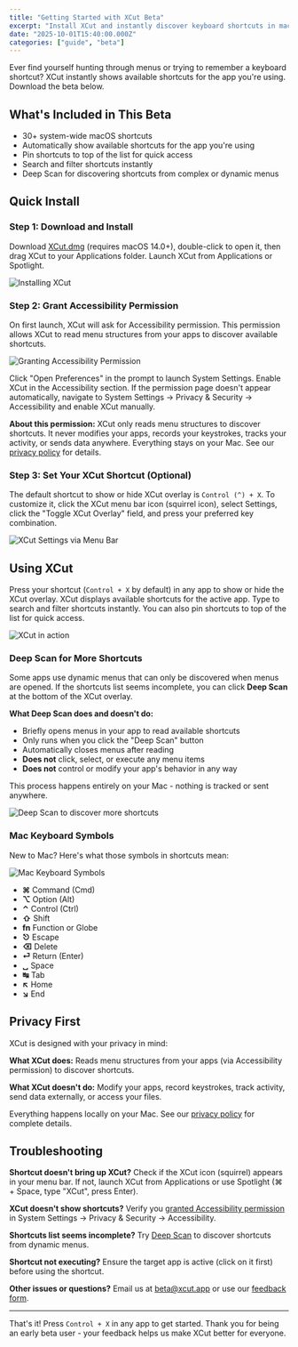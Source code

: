 ```yaml
---
title: "Getting Started with XCut Beta"
excerpt: "Install XCut and instantly discover keyboard shortcuts in macOS apps. No memorization required."
date: "2025-10-01T15:40:00.000Z"
categories: ["guide", "beta"]
---
```


Ever find yourself hunting through menus or trying to remember a keyboard shortcut? XCut instantly shows available shortcuts for the app you're using. Download the beta below.

## What's Included in This Beta

- 30+ system-wide macOS shortcuts
- Automatically show available shortcuts for the app you're using
- Pin shortcuts to top of the list for quick access
- Search and filter shortcuts instantly
- Deep Scan for discovering shortcuts from complex or dynamic menus

## Quick Install

### Step 1: Download and Install

Download [XCut.dmg](https://xcut.app/downloads/XCut-0.9.0-beta.dmg) (requires macOS 14.0+), double-click to open it, then drag XCut to your Applications folder. Launch XCut from Applications or Spotlight.

![Installing XCut](/blog/xcut-install.gif)

### Step 2: Grant Accessibility Permission

On first launch, XCut will ask for Accessibility permission. This permission allows XCut to read menu structures from your apps to discover available shortcuts.

![Granting Accessibility Permission](/blog/xcut-allow-accessibility-permission.gif)

Click "Open Preferences" in the prompt to launch System Settings. Enable XCut in the Accessibility section. If the permission page doesn't appear automatically, navigate to System Settings → Privacy & Security → Accessibility and enable XCut manually.

**About this permission:** XCut only reads menu structures to discover shortcuts. It never modifies your apps, records your keystrokes, tracks your activity, or sends data anywhere. Everything stays on your Mac. See our [privacy policy](/privacy) for details.

### Step 3: Set Your XCut Shortcut (Optional)

The default shortcut to show or hide XCut overlay is `Control (^) + X`. To customize it, click the XCut menu bar icon (squirrel icon), select Settings, click the "Toggle XCut Overlay" field, and press your preferred key combination.

![XCut Settings via Menu Bar](/blog/xcut-settings.png "small")

## Using XCut

Press your shortcut (`Control + X` by default) in any app to show or hide the XCut overlay. XCut displays available shortcuts for the active app. Type to search and filter shortcuts instantly. You can also pin shortcuts to top of the list for quick access.

![XCut in action](/blog/xcut-in-action.gif)

### Deep Scan for More Shortcuts

Some apps use dynamic menus that can only be discovered when menus are opened. If the shortcuts list seems incomplete, you can click **Deep Scan** at the bottom of the XCut overlay.

**What Deep Scan does and doesn't do:**

- Briefly opens menus in your app to read available shortcuts
- Only runs when you click the "Deep Scan" button
- Automatically closes menus after reading
- **Does not** click, select, or execute any menu items
- **Does not** control or modify your app's behavior in any way

This process happens entirely on your Mac - nothing is tracked or sent anywhere.

![Deep Scan to discover more shortcuts](/blog/xcut-deep-scan.png)

### Mac Keyboard Symbols

New to Mac? Here's what those symbols in shortcuts mean:

![Mac Keyboard Symbols](/blog/xcut-mac-keyboard-symbols-reference.png)

- **⌘** Command (Cmd)
- **⌥** Option (Alt)
- **⌃** Control (Ctrl)
- **⇧** Shift
- **fn** Function or Globe
- **⎋** Escape
- **⌫** Delete
- **⏎** Return (Enter)
- **␣** Space
- **↹** Tab
- **↖** Home
- **↘** End

## Privacy First

XCut is designed with your privacy in mind:

**What XCut does:** Reads menu structures from your apps (via Accessibility permission) to discover shortcuts.

**What XCut doesn't do:** Modify your apps, record keystrokes, track activity, send data externally, or access your files.

Everything happens locally on your Mac. See our [privacy policy](/privacy) for complete details.

## Troubleshooting

**Shortcut doesn't bring up XCut?** Check if the XCut icon (squirrel) appears in your menu bar. If not, launch XCut from Applications or use Spotlight (⌘ + Space, type "XCut", press Enter).

**XCut doesn't show shortcuts?** Verify you [granted Accessibility permission](#step-2-grant-accessibility-permission) in System Settings → Privacy & Security → Accessibility.

**Shortcuts list seems incomplete?** Try [Deep Scan](#deep-scan-for-more-shortcuts) to discover shortcuts from dynamic menus.

**Shortcut not executing?** Ensure the target app is active (click on it first) before using the shortcut.

**Other issues or questions?** Email us at [beta@xcut.app](mailto:beta@xcut.app) or use our [feedback form](/feedback).

---

That's it! Press `Control + X` in any app to get started. Thank you for being an early beta user - your feedback helps us make XCut better for everyone.
